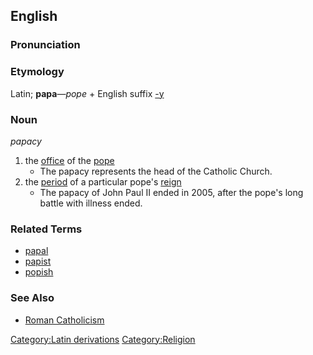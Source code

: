 ==English==

===Pronunciation===
{{substub}}

===Etymology===
Latin; '''papa'''&mdash;''pope'' + English suffix [[-y]]

===Noun===
''papacy''

# the [[office]] of the [[pope]]
#* The papacy represents the head of the Catholic Church.
# the [[period]] of a particular pope's [[reign]]
#* The papacy of John Paul II ended in 2005, after the pope's long battle with illness ended.

===Related Terms===
* [[papal]]
* [[papist]]
* [[popish]]

===See Also===
* [[Roman Catholicism]]

[[Category:Latin derivations]]
[[Category:Religion]]